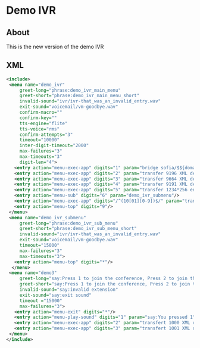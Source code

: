 
# Demo IVR 

 

## About

This is the new version of the demo IVR

## XML

```xml
<include>
 <menu name="demo_ivr"
     greet-long="phrase:demo_ivr_main_menu"
     greet-short="phrase:demo_ivr_main_menu_short"
     invalid-sound="ivr/ivr-that_was_an_invalid_entry.wav"
     exit-sound="voicemail/vm-goodbye.wav"
     confirm-macro=""
     confirm-key=""
     tts-engine="flite"
     tts-voice="rms"
     confirm-attempts="3"
     timeout="10000"
     inter-digit-timeout="2000"
     max-failures="3"
     max-timeouts="3"
     digit-len="4">
   <entry action="menu-exec-app" digits="1" param="bridge sofia/$${domain}/888@conference.freeswitch.org"/>
   <entry action="menu-exec-app" digits="2" param="transfer 9196 XML default"/>
   <entry action="menu-exec-app" digits="3" param="transfer 9664 XML default"/>   
   <entry action="menu-exec-app" digits="4" param="transfer 9191 XML default"/>   
   <entry action="menu-exec-app" digits="5" param="transfer 1234*256 enum"/>     
   <entry action="menu-sub" digits="6" param="demo_ivr_submenu"/>                 
   <entry action="menu-exec-app" digits="/^(10[01][0-9])$/" param="transfer $1 XML features"/>
   <entry action="menu-top" digits="9"/>    
 </menu>
 <menu name="demo_ivr_submenu"
     greet-long="phrase:demo_ivr_sub_menu"
     greet-short="phrase:demo_ivr_sub_menu_short"
     invalid-sound="ivr/ivr-that_was_an_invalid_entry.wav"
     exit-sound="voicemail/vm-goodbye.wav"
     timeout="15000"
     max-failures="3"
     max-timeouts="3">
   <entry action="menu-top" digits="*"/>
  </menu>
 <menu name="demo3"
     greet-long="say:Press 1 to join the conference, Press 2 to join the other conference"
     greet-short="say:Press 1 to join the conference, Press 2 to join the other conference"
     invalid-sound="say:invalid extension"
     exit-sound="say:exit sound"
     timeout ="15000"
     max-failures="3">
   <entry action="menu-exit" digits="*"/>
   <entry action="menu-play-sound" digits="1" param="say:You pressed 1"/>
   <entry action="menu-exec-app" digits="2" param="transfert 1000 XML default"/>
   <entry action="menu-exec-app" digits="3" param="transfert 1001 XML default"/>
 </menu>
</include>
```



